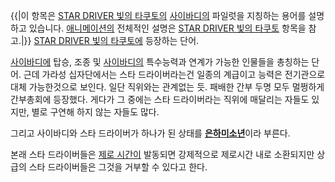 {{|이 항목은 [[STAR DRIVER 빛의 타쿠토]]의 [[사이바디]]의 파일럿을 지칭하는 용어를 설명하고 있습니다. [[애니메이션]]의 전체적인 설명은 [[STAR DRIVER 빛의 타쿠토]] 항목을 참고.|}}
[[STAR DRIVER 빛의 타쿠토]]에 등장하는 단어.

[[사이바디]]에 탑승, 조종 및 [[사이바디]]의 특수능력과 연계가 가능한 인물들을 총칭하는 단어. 근데 가라성 십자단에서는 스타 드라이버라는건 일종의 계급이고 능력은 전기관으로 대체 가능한것으로 보인다. 일단 직위와는 관계없는 듯. 패배한 간부 두명 모두 멀쩡하게 간부총회에 등장했다. 게다가 그 중에는 스타 드라이버라는 직위에 매달리는 자들도 있지만, 별로 구연해 하지 않는 자들도 많다.

그리고 사이바디와 스타 드라이버가 하나가 된 상태를 '''[[은하미소년]]'''이라 부른다.

본래 스타 드라이버들은 [[제로 시간]]이 발동되면 강제적으로 제로시간 내로 소환되지만 상급의 스타 드라이버들은 그것을 거부할 수 있다고 한다.
